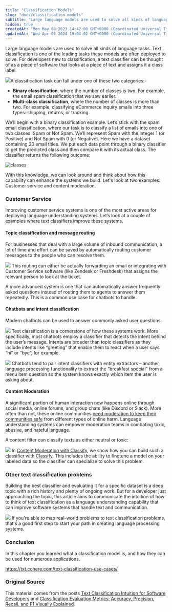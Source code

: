 ```yaml
---
title: "Classification Models"
slug: "docs/classification-models"
subtitle: "Large language models are used to solve all kinds of language tasks. Text classification is one of the leading tasks these models are often deployed to solve. For developers new to classification, a text classifier can be thought of as a piece of software that looks at a piece of text and assigns it a class label.  ![](../../../assets/images/6f3379c-image.png)  With this knowledge, we can look around and think about how this capability can enhance the systems we build. Let's look at two examples: Customer service and content moderation."
hidden: true
createdAt: "Mon May 08 2023 14:42:00 GMT+0000 (Coordinated Universal Time)"
updatedAt: "Wed Apr 03 2024 19:04:02 GMT+0000 (Coordinated Universal Time)"
---
```

Large language models are used to solve all kinds of language tasks. Text classification is one of the leading tasks these models are often deployed to solve. For developers new to classification, a text classifier can be thought of as a piece of software that looks at a piece of text and assigns it a class label.

![](../../../assets/images/ef911a5-image.png)A classification task can fall under one of these two categories:- 
- **Binary classification**, where the number of classes is two. For example, the email spam classification that we saw earlier.
- **Multi-class classification**, where the number of classes is more than two. For example, classifying eCommerce inquiry emails into three types: shipping, returns, or tracking. 

We’ll begin with a binary classification example. Let’s stick with the spam email classification, where our task is to classify a list of emails into one of two classes: Spam or Not Spam. We’ll represent Spam with the integer 1 (or Positive) and Not Spam with 0 (or Negative). Here we have a dataset containing 20 email titles. We put each data point through a binary classifier to get the predicted class and then compare it with its actual class. The classifier returns the following outcome:

<img src='../../../assets/images/c10ed20-image.png' alt='classes' />


With this knowledge, we can look around and think about how this capability can enhance the systems we build. Let's look at two examples: Customer service and content moderation.

### Customer Service

Improving customer service systems is one of the most active areas for deploying language understanding systems. Let’s look at a couple of examples where text classifiers improve these systems.

#### Topic classification and message routing

For businesses that deal with a large volume of inbound communication, a lot of time and effort can be saved by automatically routing customer messages to the people who can resolve them.

![](../../../assets/images/aaccf8f-image.png)
This routing can either be actually forwarding an email or integrating with Customer Service software (like Zendesk or Freshdesk) that assigns the relevant person to look at the ticket.

A more advanced system is one that can automatically answer frequently asked questions instead of routing them to agents to answer them repeatedly. This is a common use case for chatbots to handle.

#### Chatbots and intent classification

Modern chatbots can be used to answer commonly asked user questions.

![](../../../assets/images/b854425-image.png)
Text classification is a cornerstone of how these systems work. More specifically, most chatbots employ a classifier that detects the intent behind the user’s message. Intents are broader than topic classifiers as they include intents like “greeting” that enable them to react when a user says “hi” or “bye”, for example.

![](../../../assets/images/cb2a64d-image.png)
Chatbots tend to pair intent classifiers with entity extractors – another language processing functionality to extract the “breakfast special” from a menu item question so the system knows exactly which item the user is asking about.

#### Content Moderation

A significant portion of human interaction now happens online through social media, online forums, and group chats (like Discord or Slack). More often than not, these online communities <a target="_blank" href="https://cohere.com/blog/cohere-for-content-moderation/">need moderation to keep their communities safe</a> from different types of online harm. Language understanding systems can empower moderation teams in combating toxic, abusive, and hateful language.

A content filter can classify texts as either neutral or toxic:

![](../../../assets/images/91296cb-image.png)
In <a target="_blank" href="https://docs.cohere.ai/classify-content-mod?ref=txt.cohere.com&amp;__hstc=14363112.fb39cf5aec47995e64cd26603e2e04d9.1682489949734.1683571482981.1683573460217.34&amp;__hssc=14363112.20.1683573460217&amp;__hsfp=3887566761">Content Moderation with Classify</a>, we show how you can build such a classifier with <a target="_blank" href="https://docs.cohere.ai/text-classification?ref=txt.cohere.com&amp;__hstc=14363112.fb39cf5aec47995e64cd26603e2e04d9.1682489949734.1683571482981.1683573460217.34&amp;__hssc=14363112.20.1683573460217&amp;__hsfp=3887566761">Classify</a>. This includes the ability to finetune a model on your labeled data so the classifier can specialize to solve this problem.

### Other text classification problems

Building the best classifier and evaluating it for a specific dataset is a deep topic with a rich history and plenty of ongoing work. But for a developer just approaching the topic, this article aims to communicate the intuition of how to think of text classification as a language understanding capability that can improve software systems that handle text and communication.

![](../../../assets/images/3b8e370-image.png)
If you're able to map real-world problems to text classification problems, that's a good first step to start your path in creating language processing systems.

### Conclusion

In this chapter you learned what a classification model is, and how they can be used for numerous applications.

<a target="_blank" href="https://cohere.com/blog/text-classification-use-cases/">https\://txt.cohere.com/text-classification-use-cases/</a>

### Original Source

This material comes from the posts <a target="_blank" href="https://cohere.com/blog/text-classification-use-cases/">Text Classification Intuition for Software Developers</a> and <a target="_blank" href="https://cohere.com/blog/classification-eval-metrics/">Classification Evaluation Metrics: Accuracy, Precision, Recall, and F1 Visually Explained</a>.

